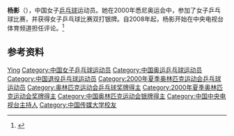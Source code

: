 {{Otheruses|楊影}}
{{Infobox sportsperson
| name           = 杨影
| sport          = [[乒乓球|乒乓球]]
| show-medals    = yes
| medaltemplates = 
{{MedalSilver | [[2000年夏季奥林匹克运动会|2000年 悉尼]] | [[2000年夏季奥林匹克运动会乒乓球比赛|双打]]}}
}}

'''杨影'''（{{bd|1977年|||}}），中国女子[[乒乓球|乒乓球]]运动员。她在2000年悉尼奥运会中，参加了女子乒乓球比赛，并获得女子乒乓球比赛双打银牌。自2008年起，杨影开始在中央电视台体育频道担任评论。<ref>{{Cite web|url=http://space.tv.cctv.com/podcast/yangying|title=杨影|publisher=cctv.com|accessdate=2012-08-07|deadurl=yes|archiveurl=https://web.archive.org/web/20120521074733/http://space.tv.cctv.com/podcast/yangying|archivedate=2012-05-21}}</ref>

== 参考资料 ==
{{reflist}}

{{中国乒乓球}}
{{世界乒乓球锦标赛女子团体冠军}}
{{亚洲乒乓球锦标赛混合双打冠军}}
{{亚洲乒乓球锦标赛女子团体冠军}}
{{亚洲运动会乒乓球比赛女子团体冠军}}

{{Authority control}}
{{DEFAULTSORT:Yang Ying}}
[[Category:杨姓|Ying]]
[[Category:中国女子乒乓球运动员|Category:中国女子乒乓球运动员]]
[[Category:中国奥运乒乓球运动员|Category:中国奥运乒乓球运动员]]
[[Category:中国退役乒乓球运动员|Category:中国退役乒乓球运动员]]
[[Category:2000年夏季奥林匹克运动会乒乓球运动员|Category:2000年夏季奥林匹克运动会乒乓球运动员]]
[[Category:奥林匹克运动会乒乓球奖牌得主|Category:奥林匹克运动会乒乓球奖牌得主]]
[[Category:2000年夏季奥林匹克运动会奖牌得主|Category:2000年夏季奥林匹克运动会奖牌得主]]
[[Category:中国奥林匹克运动会银牌得主|Category:中国奥林匹克运动会银牌得主]]
[[Category:中国中央电视台主持人|Category:中国中央电视台主持人]]
[[Category:中国传媒大学校友|Category:中国传媒大学校友]]